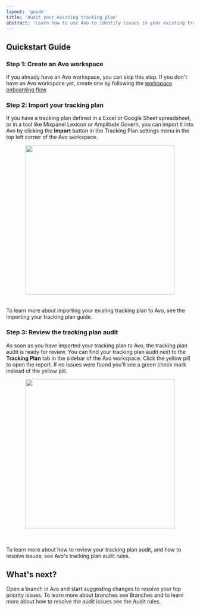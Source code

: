 ```yaml
---
layout: 'guide'
title: 'Audit your existing tracking plan'
abstract: 'Learn how to use Avo to identify issues in your existing tracking plan'
---
```



## Quickstart Guide

### Step 1: Create an Avo workspace

If you already have an Avo workspace, you can skip this step. If you don't have an Avo workspace yet, create one by following the <a target="blank" href="https://avo.app/onboarding">workspace onboarding flow</a>.

### Step 2: Import your tracking plan

If you have a tracking plan defined in a Excel or Google Sheet spreadsheet, or in a tool like Mixpanel Lexicon or Amplitude Govern, you can import it into Avo by clicking the **Import** button in the Tracking Plan settings menu in the top left corner of the Avo workspace.

<center>
  <img width="400" src={require('../../images/audit/import-button.png')} />
</center>

<br />
<br />
To learn more about importing your existing tracking plan to Avo, see the <Link
  passHref
  href="/workspace/tracking-plan/importing"
>
  importing your tracking plan
</Link> guide.

### Step 3: Review the tracking plan audit

As soon as you have imported your tracking plan to Avo, the tracking plan audit is ready for review. You can find your tracking plan audit next to the **Tracking Plan** tab in the sidebar of the Avo workspace. Click the yellow pill to open the report. If no issues were found you'll see a green check mark instead of the yellow pill.

<center>
  <img width="400" src={require('../../images/audit/audit.png')} />
</center>

<br />
<br />

To learn more about how to review your tracking plan audit, and how to resolve issues, see <Link passHref href="/audit/rules"><a>Avo's tracking plan audit rules</a></Link>.

## What's next?

Open a branch in Avo and start suggesting changes to resolve your top priority issues. To learn more about branches see <Link passHref href="/workspace/branches">Branches</Link> and to learn more about how to resolve the audit issues see the <Link passHref href="/audit/rules">Audit rules</Link>.
